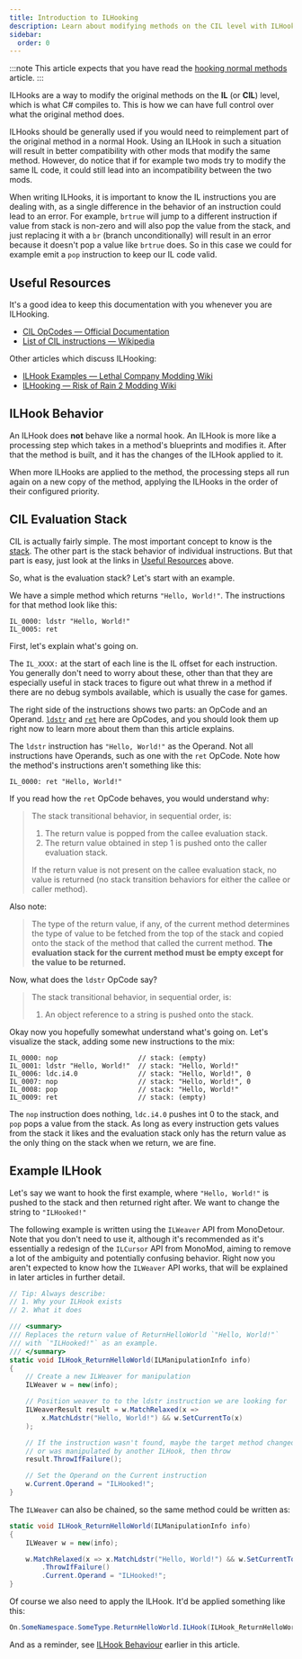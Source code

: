 ```yaml
---
title: Introduction to ILHooking
description: Learn about modifying methods on the CIL level with ILHooks.
sidebar:
  order: 0
---
```



:::note
This article expects that you have read the [hooking normal methods](/hooking/normal-methods) article.
:::

ILHooks are a way to modify the original methods on the **IL** (or **CIL**) level, which is what C# compiles to. This is how we can have full control over what the original method does.

ILHooks should be generally used if you would need to reimplement part of the original method in a normal Hook. Using an ILHook in such a situation will result in better compatibility with other mods that modify the same method. However, do notice that if for example two mods try to modify the same IL code, it could still lead into an incompatibility between the two mods.

When writing ILHooks, it is important to know the IL instructions you are dealing with, as a single difference in the behavior of an instruction could lead to an error. For example, `brtrue` will jump to a different instruction if value from stack is non-zero and will also pop the value from the stack, and just replacing it with a `br` (branch unconditionally) will result in an error because it doesn't pop a value like `brtrue` does. So in this case we could for example emit a `pop` instruction to keep our IL code valid.

## Useful Resources

It's a good idea to keep this documentation with you whenever you are ILHooking.

- [CIL OpCodes — Official Documentation](<https://learn.microsoft.com/en-us/dotnet/api/system.reflection.emit.opcodes?view=net-10.0#fields>)
- [List of CIL instructions — Wikipedia](<https://en.wikipedia.org/wiki/List_of_CIL_instructions>)

Other articles which discuss ILHooking:

- [ILHook Examples — Lethal Company Modding Wiki](<https://lethal.wiki/dev/fundamentals/patching-code/monomod-examples#ilhook-examples>)
- [ILHooking — Risk of Rain 2 Modding Wiki](<https://risk-of-thunder.github.io/R2Wiki/Mod-Creation/C%23-Programming/IL-Hooking/>)


## ILHook Behavior

An ILHook does **not** behave like a normal hook. An ILHook is more like a processing step which takes in a method's blueprints and modifies it. After that the method is built, and it has the changes of the ILHook applied to it.

When more ILHooks are applied to the method, the processing steps all run again on a new copy of the method, applying the ILHooks in the order of their configured priority.

## CIL Evaluation Stack

CIL is actually fairly simple. The most important concept to know is the [stack](<https://en.wikipedia.org/wiki/Stack_(abstract_data_type)>). The other part is the stack behavior of individual instructions. But that part is easy, just look at the links in [Useful Resources](#useful-resources) above.

So, what is the evaluation stack? Let's start with an example.

We have a simple method which returns `"Hello, World!"`. The instructions for that method look like this:

```cil
IL_0000: ldstr "Hello, World!"
IL_0005: ret
```

First, let's explain what's going on.

The `IL_XXXX:` at the start of each line is the IL offset for each instruction. You generally don't need to worry about these, other than that they are especially useful in stack traces to figure out what threw in a method if there are no debug symbols available, which is usually the case for games.

The right side of the instructions shows two parts: an OpCode and an Operand.
[`ldstr`](<https://learn.microsoft.com/en-us/dotnet/api/system.reflection.emit.opcodes.ldstr?view=net-10.0#system-reflection-emit-opcodes-ldstr>) and [`ret`](<https://learn.microsoft.com/en-us/dotnet/api/system.reflection.emit.opcodes.ret?view=net-10.0#system-reflection-emit-opcodes-ret>) here are OpCodes, and you should look them up right now to learn more about them than this article explains.

The `ldstr` instruction has `"Hello, World!"` as the Operand. Not all instructions have Operands, such as one with the `ret` OpCode. Note how the method's instructions aren't something like this:

```cil
IL_0000: ret "Hello, World!"
```

If you read how the `ret` OpCode behaves, you would understand why:

> The stack transitional behavior, in sequential order, is:
>
> 1. The return value is popped from the callee evaluation stack.
> 2. The return value obtained in step 1 is pushed onto the caller evaluation stack.
>
> If the return value is not present on the callee evaluation stack, no value is returned (no stack transition behaviors for either the callee or caller method).

Also note:

> The type of the return value, if any, of the current method determines the type of value to be fetched from the top of the stack and copied onto the stack of the method that called the current method. **The evaluation stack for the current method must be empty except for the value to be returned.**

Now, what does the `ldstr` OpCode say?

> The stack transitional behavior, in sequential order, is:
>
> 1. An object reference to a string is pushed onto the stack.

Okay now you hopefully somewhat understand what's going on. Let's visualize the stack, adding some new instructions to the mix:

```cil
IL_0000: nop                    // stack: (empty)
IL_0001: ldstr "Hello, World!"  // stack: "Hello, World!"
IL_0006: ldc.i4.0               // stack: "Hello, World!", 0
IL_0007: nop                    // stack: "Hello, World!", 0
IL_0008: pop                    // stack: "Hello, World!"
IL_0009: ret                    // stack: (empty)
```

The `nop` instruction does nothing, `ldc.i4.0` pushes int 0 to the stack, and `pop` pops a value from the stack. As long as every instruction gets values from the stack it likes and the evaluation stack only has the return value as the only thing on the stack when we return, we are fine.

## Example ILHook

Let's say we want to hook the first example, where `"Hello, World!"` is pushed to the stack and then returned right after. We want to change the string to `"ILHooked!"`

The following example is written using the `ILWeaver` API from MonoDetour. Note that you don't need to use it, although it's recommended as it's essentially a redesign of the `ILCursor` API from MonoMod, aiming to remove a lot of the ambiguity and potentially confusing behavior. Right now you aren't expected to know how the `ILWeaver` API works, that will be explained in later articles in further detail.

```cs
// Tip: Always describe:
// 1. Why your ILHook exists
// 2. What it does

/// <summary>
/// Replaces the return value of ReturnHelloWorld `"Hello, World!"`
/// with `"ILHooked!"` as an example.
/// </summary>
static void ILHook_ReturnHelloWorld(ILManipulationInfo info)
{
    // Create a new ILWeaver for manipulation
    ILWeaver w = new(info);

    // Position weaver to to the ldstr instruction we are looking for
    ILWeaverResult result = w.MatchRelaxed(x =>
        x.MatchLdstr("Hello, World!") && w.SetCurrentTo(x)
    );

    // If the instruction wasn't found, maybe the target method changed
    // or was manipulated by another ILHook, then throw
    result.ThrowIfFailure();

    // Set the Operand on the Current instruction
    w.Current.Operand = "ILHooked!";
}
```

The `ILWeaver` can also be chained, so the same method could be written as:

```cs
static void ILHook_ReturnHelloWorld(ILManipulationInfo info)
{
    ILWeaver w = new(info);

    w.MatchRelaxed(x => x.MatchLdstr("Hello, World!") && w.SetCurrentTo(x))
        .ThrowIfFailure()
        .Current.Operand = "ILHooked!";
}
```

Of course we also need to apply the ILHook. It'd be applied something like this:

```cs
On.SomeNamespace.SomeType.ReturnHelloWorld.ILHook(ILHook_ReturnHelloWorld);
```

And as a reminder, see [ILHook Behaviour](#ilhook-behavior) earlier in this article.
